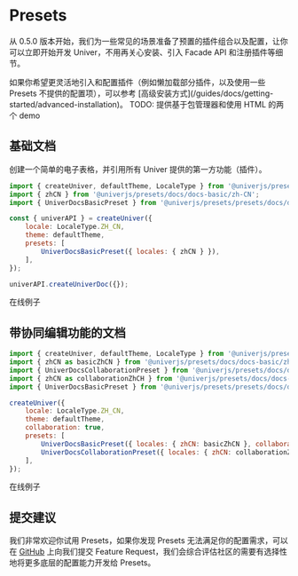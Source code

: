 
# Presets  <VersionBadge version="0.5.0+" />

从 0.5.0 版本开始，我们为一些常见的场景准备了预置的插件组合以及配置，让你可以立即开始开发 Univer，不用再关心安装、引入 Facade API 和注册插件等细节。

<Callout type="info" emoji="🛸">
  如果你希望更灵活地引入和配置插件（例如懒加载部分插件，以及使用一些 Presets 不提供的配置项），可以参考 [高级安装方式](/guides/docs/getting-started/advanced-installation)。
</Callout>

<Callout type="error">
TODO: 提供基于包管理器和使用 HTML 的两个 demo
</Callout>

## 基础文档

创建一个简单的电子表格，并引用所有 Univer 提供的第一方功能（插件）。

```js
import { createUniver, defaultTheme, LocaleType } from '@univerjs/presets';
import { zhCN } from '@univerjs/presets/docs/docs-basic/zh-CN';
import { UniverDocsBasicPreset } from '@univerjs/presets/presets/docs/docs-basic/index.js';

const { univerAPI } = createUniver({
    locale: LocaleType.ZH_CN,
    theme: defaultTheme,
    presets: [
        UniverDocsBasicPreset({ locales: { zhCN } }),
    ],
});

univerAPI.createUniverDoc({});
```

在线例子

## 带协同编辑功能的文档

```js
import { createUniver, defaultTheme, LocaleType } from '@univerjs/presets';
import { zhCN as basicZhCN } from '@univerjs/presets/docs/docs-basic/zh-CN';
import { UniverDocsCollaborationPreset } from '@univerjs/presets/docs/docs-collaboration/index';
import { zhCN as collaborationZhCH } from '@univerjs/presets/docs/docs-collaboration/zh-CN';
import { UniverDocsBasicPreset } from '@univerjs/presets/presets/docs/docs-basic/index.js';

createUniver({
    locale: LocaleType.ZH_CN,
    theme: defaultTheme,
    collaboration: true,
    presets: [
        UniverDocsBasicPreset({ locales: { zhCN: basicZhCN }, collaboration: true }),
        UniverDocsCollaborationPreset({ locales: { zhCN: collaborationZhCH } }),
    ],
});
```

在线例子

## 提交建议

我们非常欢迎你试用 Presets，如果你发现 Presets 无法满足你的配置需求，可以在 [GitHub](https://github.com/dream-num/univer-presets/issues/new) 上向我们提交 Feature Request，我们会综合评估社区的需要有选择性地将更多底层的配置能力开发给 Presets。

